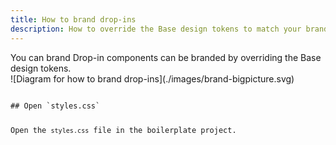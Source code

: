 ```yaml
---
title: How to brand drop-ins
description: How to override the Base design tokens to match your brand.
---
```



<Summary>
  You can brand Drop-in components can be branded by overriding the Base design tokens.
</Summary>

<BigPicture caption="This is the caption that can be long in order to explain the graphic.">
  ![Diagram for how to brand drop-ins](./images/brand-bigpicture.svg)
</BigPicture>


<Code code={colorJson} lang="json" title={fileName} mark={highlights} />

<Steps>
## Open `styles.css`

Open the `styles.css` file in the boilerplate project.

</Steps>
